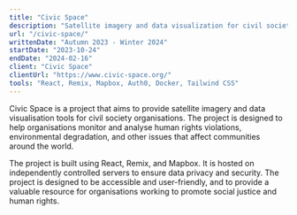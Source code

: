 ```yaml
---
title: "Civic Space"
description: "Satellite imagery and data visualization for civil society"
url: "/civic-space/"
writtenDate: "Autumn 2023 - Winter 2024"
startDate: "2023-10-24"
endDate: "2024-02-16"
client: "Civic Space"
clientUrl: "https://www.civic-space.org/"
tools: "React, Remix, Mapbox, Auth0, Docker, Tailwind CSS"
---
```


Civic Space is a project that aims to provide satellite imagery and data visualisation tools for civil society organisations. The project is designed to help organisations monitor and analyse human rights violations, environmental degradation, and other issues that affect communities around the world.

The project is built using React, Remix, and Mapbox. It is hosted on independently controlled servers to ensure data privacy and security. The project is designed to be accessible and user-friendly, and to provide a valuable resource for organisations working to promote social justice and human rights.
